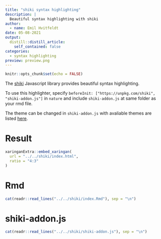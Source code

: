 ```yaml
---
title: "shiki syntax highlighting"
description: |
  Beautiful syntax highlighting with shiki
author:
  - name: Emil Hvitfeldt
date: 05-08-2021
output:
  distill::distill_article:
    self_contained: false
categories:
  - syntax highlighting
preview: preview.png
---
```


```r
knitr::opts_chunk$set(echo = FALSE)
```

The [shiki](https://github.com/shikijs/shiki) Javascript library provides beautiful syntax highlighting.

To use this highlighter, specify `beforeInit: ["https://unpkg.com/shiki", "shiki-addon.js"]` in `nature` and include `shiki-addon.js` at same folder as your rmd file.

The theme can be changed in `shiki-addon.js` with avaliable themes are listed [here](https://github.com/shikijs/shiki/blob/master/docs/themes.md#all-themes).

# Result

```r
xaringanExtra::embed_xaringan(
  url = "../../shiki/index.html", 
  ratio = "4:3"
)
```

# Rmd

```r
cat(readr::read_lines("../../shiki/index.Rmd"), sep = "\n")
```

# shiki-addon.js

```r
cat(readr::read_lines("../../shiki/shiki-addon.js"), sep = "\n")
```
